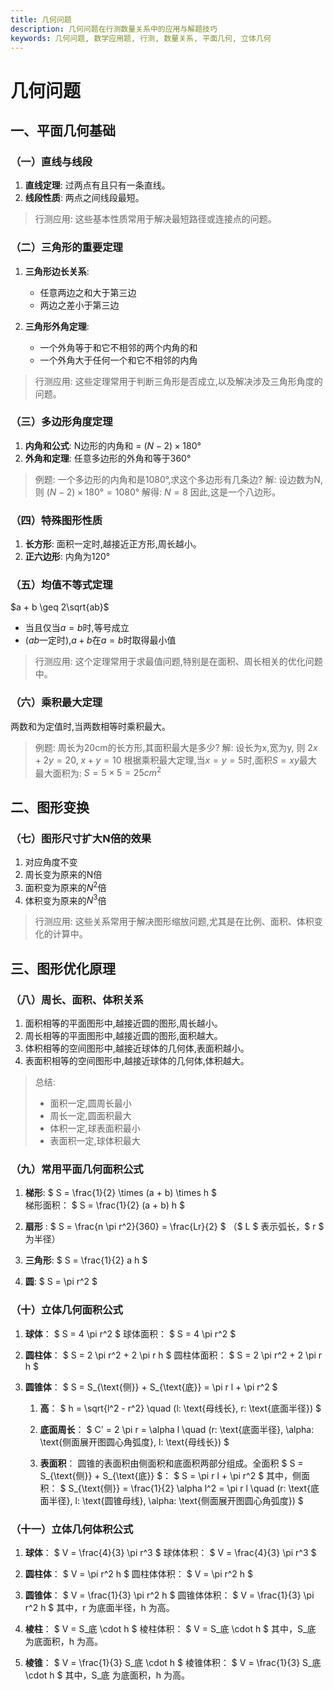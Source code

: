 ```yaml
---
title: 几何问题
description: 几何问题在行测数量关系中的应用与解题技巧
keywords: 几何问题, 数学应用题, 行测, 数量关系, 平面几何, 立体几何
---
```








# 几何问题


## 一、平面几何基础

### （一）直线与线段

1. **直线定理**: 过两点有且只有一条直线。
2. **线段性质**: 两点之间线段最短。

> 行测应用: 这些基本性质常用于解决最短路径或连接点的问题。

### （二）三角形的重要定理

1. **三角形边长关系**:
   - 任意两边之和大于第三边
   - 两边之差小于第三边

2. **三角形外角定理**:
   - 一个外角等于和它不相邻的两个内角的和
   - 一个外角大于任何一个和它不相邻的内角

> 行测应用: 这些定理常用于判断三角形是否成立,以及解决涉及三角形角度的问题。

### （三）多边形角度定理

1. **内角和公式**: N边形的内角和 = $(N-2) \times 180°$
2. **外角和定理**: 任意多边形的外角和等于360°

> 例题: 一个多边形的内角和是1080°,求这个多边形有几条边?
> 解: 设边数为N, 则 $(N-2) \times 180° = 1080°$
>    解得: $N = 8$
>    因此,这是一个八边形。

### （四）特殊图形性质

1. **长方形**: 面积一定时,越接近正方形,周长越小。
2. **正六边形**: 内角为120°

### （五）均值不等式定理

$a + b \geq 2\sqrt{ab}$

- 当且仅当$a=b$时,等号成立
- $(ab$一定时$)$,$a+b$在$a=b$时取得最小值

> 行测应用: 这个定理常用于求最值问题,特别是在面积、周长相关的优化问题中。

### （六）乘积最大定理

两数和为定值时,当两数相等时乘积最大。

> 例题: 周长为20cm的长方形,其面积最大是多少?
> 解: 设长为x,宽为y, 则 $2x + 2y = 20$, $x + y = 10$
>    根据乘积最大定理,当$x = y = 5$时,面积$S = xy$最大
>    最大面积为: $S = 5 \times 5 = 25cm^2$

## 二、图形变换

### （七）图形尺寸扩大N倍的效果

1. 对应角度不变
2. 周长变为原来的N倍
3. 面积变为原来的$N^2$倍
4. 体积变为原来的$N^3$倍

> 行测应用: 这些关系常用于解决图形缩放问题,尤其是在比例、面积、体积变化的计算中。

## 三、图形优化原理

### （八）周长、面积、体积关系

1. 面积相等的平面图形中,越接近圆的图形,周长越小。
2. 周长相等的平面图形中,越接近圆的图形,面积越大。
3. 体积相等的空间图形中,越接近球体的几何体,表面积越小。
4. 表面积相等的空间图形中,越接近球体的几何体,体积越大。

> 总结: 
> - 面积一定,圆周长最小
> - 周长一定,圆面积最大
> - 体积一定,球表面积最小
> - 表面积一定,球体积最大


### （九）常用平面几何面积公式

1. **梯形**:
   $
   S = \frac{1}{2} \times (a + b) \times h
   $  
   梯形面积：
   $
   S = \frac{1}{2} (a + b) h
   $

2. **扇形** :
   $
   S = \frac{n \pi r^2}{360} = \frac{Lr}{2}
   $
   （$ L $ 表示弧长，$ r $ 为半径）

3. **三角形**:
   $
   S = \frac{1}{2} a h
   $

4. **圆**:
   $
   S = \pi r^2
   $



### （十）立体几何面积公式

1. **球体**：
   $
   S = 4 \pi r^2
   $
   球体面积：
   $
   S = 4 \pi r^2
   $

2. **圆柱体**：
   $
   S = 2 \pi r^2 + 2 \pi r h
   $
   圆柱体面积：
   $
   S = 2 \pi r^2 + 2 \pi r h
   $

3. **圆锥体**：
   $
   S = S_{\text{侧}} + S_{\text{底}} = \pi r l + \pi r^2
   $
   
   1. **高**：
      $
      h = \sqrt{l^2 - r^2} \quad (l: \text{母线长}, r: \text{底面半径})
      $
   
   2. **底面周长**：
      $
      C' = 2 \pi r = \alpha l \quad (r: \text{底面半径}, \alpha: \text{侧面展开图圆心角弧度}, l: \text{母线长})
      $
   
   3. **表面积**：
      圆锥的表面积由侧面积和底面积两部分组成。全面积 $ S = S_{\text{侧}} + S_{\text{底}} $：
      $
      S = \pi r l + \pi r^2
      $
      其中，侧面积：
      $
      S_{\text{侧}} = \frac{1}{2} \alpha l^2 = \pi r l \quad (r: \text{底面半径}, l: \text{圆锥母线}, \alpha: \text{侧面展开图圆心角弧度})
      $


### （十一）立体几何体积公式

1. **球体**：
   $
   V = \frac{4}{3} \pi r^3
   $
   球体体积：
   $
   V = \frac{4}{3} \pi r^3
   $

2. **圆柱体**：
   $
   V = \pi r^2 h
   $
   圆柱体体积：
   $
   V = \pi r^2 h
   $

3. **圆锥体**：
   $
   V = \frac{1}{3} \pi r^2 h
   $
   圆锥体体积：
   $
   V = \frac{1}{3} \pi r^2 h
   $
   其中，r 为底面半径，h 为高。

4. **棱柱**：
   $
   V = S_底 \cdot h
   $
   棱柱体积：
   $
   V = S_底 \cdot h
   $
   其中，S_底 为底面积，h 为高。

5. **棱锥**：
   $
   V = \frac{1}{3} S_底 \cdot h
   $
   棱锥体积：
   $
   V = \frac{1}{3} S_底 \cdot h
   $
   其中，S_底 为底面积，h 为高。



